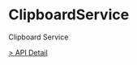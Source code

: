 # ClipboardService

Clipboard Service

[> API Detail](https://coze-dev.github.io/flowgram.ai/auto-docs/core/interfaces/ClipboardService.html)
